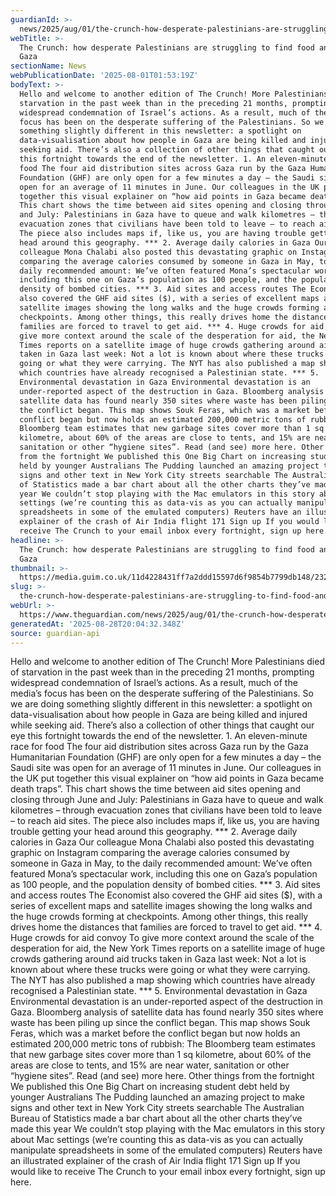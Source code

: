 ```yaml
---
guardianId: >-
  news/2025/aug/01/the-crunch-how-desperate-palestinians-are-struggling-to-find-food-and-aid-in-gaza-ntwnfb
webTitle: >-
  The Crunch: how desperate Palestinians are struggling to find food and aid in
  Gaza
sectionName: News
webPublicationDate: '2025-08-01T01:53:19Z'
bodyText: >-
  Hello and welcome to another edition of The Crunch! More Palestinians died of
  starvation in the past week than in the preceding 21 months, prompting
  widespread condemnation of Israel’s actions. As a result, much of the media’s
  focus has been on the desperate suffering of the Palestinians. So we are doing
  something slightly different in this newsletter: a spotlight on
  data-visualisation about how people in Gaza are being killed and injured while
  seeking aid. There’s also a collection of other things that caught our eye
  this fortnight towards the end of the newsletter. 1. An eleven-minute race for
  food The four aid distribution sites across Gaza run by the Gaza Humanitarian
  Foundation (GHF) are only open for a few minutes a day – the Saudi site was
  open for an average of 11 minutes in June. Our colleagues in the UK put
  together this visual explainer on “how aid points in Gaza became death traps”.
  This chart shows the time between aid sites opening and closing through June
  and July: Palestinians in Gaza have to queue and walk kilometres – through
  evacuation zones that civilians have been told to leave – to reach aid sites.
  The piece also includes maps if, like us, you are having trouble getting your
  head around this geography. *** 2. Average daily calories in Gaza Our
  colleague Mona Chalabi also posted this devastating graphic on Instagram
  comparing the average calories consumed by someone in Gaza in May, to the
  daily recommended amount: We’ve often featured Mona’s spectacular work,
  including this one on Gaza’s population as 100 people, and the population
  density of bombed cities. *** 3. Aid sites and access routes The Economist
  also covered the GHF aid sites ($), with a series of excellent maps and
  satellite images showing the long walks and the huge crowds forming at
  checkpoints. Among other things, this really drives home the distances that
  families are forced to travel to get aid. *** 4. Huge crowds for aid convoy To
  give more context around the scale of the desperation for aid, the New York
  Times reports on a satellite image of huge crowds gathering around aid trucks
  taken in Gaza last week: Not a lot is known about where these trucks were
  going or what they were carrying. The NYT has also published a map showing
  which countries have already recognised a Palestinian state. *** 5.
  Environmental devastation in Gaza Environmental devastation is an
  under-reported aspect of the destruction in Gaza. Bloomberg analysis of
  satellite data has found nearly 350 sites where waste has been piling up since
  the conflict began. This map shows Souk Feras, which was a market before the
  conflict began but now holds an estimated 200,000 metric tons of rubbish: The
  Bloomberg team estimates that new garbage sites cover more than 1 sq
  kilometre, about 60% of the areas are close to tents, and 15% are near water,
  sanitation or other “hygiene sites”. Read (and see) more here. Other things
  from the fortnight We published this One Big Chart on increasing student debt
  held by younger Australians The Pudding launched an amazing project to make
  signs and other text in New York City streets searchable The Australian Bureau
  of Statistics made a bar chart about all the other charts they’ve made this
  year We couldn’t stop playing with the Mac emulators in this story about Mac
  settings (we’re counting this as data-vis as you can actually manipulate
  spreadsheets in some of the emulated computers) Reuters have an illustrated
  explainer of the crash of Air India flight 171 Sign up If you would like to
  receive The Crunch to your email inbox every fortnight, sign up here.
headline: >-
  The Crunch: how desperate Palestinians are struggling to find food and aid in
  Gaza
thumbnail: >-
  https://media.guim.co.uk/11d4228431ff7a2ddd15597d6f9854b7799db148/232_0_1440_1152/500.jpg
slug: >-
  the-crunch-how-desperate-palestinians-are-struggling-to-find-food-and-aid-in-gaza
webUrl: >-
  https://www.theguardian.com/news/2025/aug/01/the-crunch-how-desperate-palestinians-are-struggling-to-find-food-and-aid-in-gaza-ntwnfb
generatedAt: '2025-08-28T20:04:32.348Z'
source: guardian-api
---
```

Hello and welcome to another edition of The Crunch! More Palestinians died of starvation in the past week than in the preceding 21 months, prompting widespread condemnation of Israel’s actions. As a result, much of the media’s focus has been on the desperate suffering of the Palestinians. So we are doing something slightly different in this newsletter: a spotlight on data-visualisation about how people in Gaza are being killed and injured while seeking aid. There’s also a collection of other things that caught our eye this fortnight towards the end of the newsletter. 1. An eleven-minute race for food The four aid distribution sites across Gaza run by the Gaza Humanitarian Foundation (GHF) are only open for a few minutes a day – the Saudi site was open for an average of 11 minutes in June. Our colleagues in the UK put together this visual explainer on “how aid points in Gaza became death traps”. This chart shows the time between aid sites opening and closing through June and July: Palestinians in Gaza have to queue and walk kilometres – through evacuation zones that civilians have been told to leave – to reach aid sites. The piece also includes maps if, like us, you are having trouble getting your head around this geography. *** 2. Average daily calories in Gaza Our colleague Mona Chalabi also posted this devastating graphic on Instagram comparing the average calories consumed by someone in Gaza in May, to the daily recommended amount: We’ve often featured Mona’s spectacular work, including this one on Gaza’s population as 100 people, and the population density of bombed cities. *** 3. Aid sites and access routes The Economist also covered the GHF aid sites ($), with a series of excellent maps and satellite images showing the long walks and the huge crowds forming at checkpoints. Among other things, this really drives home the distances that families are forced to travel to get aid. *** 4. Huge crowds for aid convoy To give more context around the scale of the desperation for aid, the New York Times reports on a satellite image of huge crowds gathering around aid trucks taken in Gaza last week: Not a lot is known about where these trucks were going or what they were carrying. The NYT has also published a map showing which countries have already recognised a Palestinian state. *** 5. Environmental devastation in Gaza Environmental devastation is an under-reported aspect of the destruction in Gaza. Bloomberg analysis of satellite data has found nearly 350 sites where waste has been piling up since the conflict began. This map shows Souk Feras, which was a market before the conflict began but now holds an estimated 200,000 metric tons of rubbish: The Bloomberg team estimates that new garbage sites cover more than 1 sq kilometre, about 60% of the areas are close to tents, and 15% are near water, sanitation or other “hygiene sites”. Read (and see) more here. Other things from the fortnight We published this One Big Chart on increasing student debt held by younger Australians The Pudding launched an amazing project to make signs and other text in New York City streets searchable The Australian Bureau of Statistics made a bar chart about all the other charts they’ve made this year We couldn’t stop playing with the Mac emulators in this story about Mac settings (we’re counting this as data-vis as you can actually manipulate spreadsheets in some of the emulated computers) Reuters have an illustrated explainer of the crash of Air India flight 171 Sign up If you would like to receive The Crunch to your email inbox every fortnight, sign up here.
